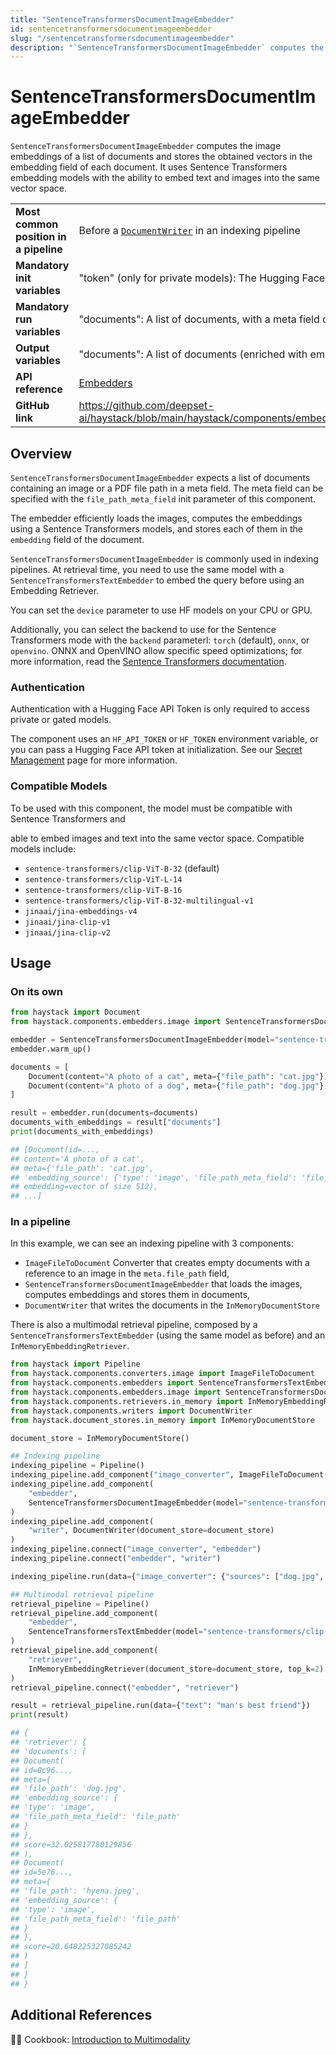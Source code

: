 ```yaml
---
title: "SentenceTransformersDocumentImageEmbedder"
id: sentencetransformersdocumentimageembedder
slug: "/sentencetransformersdocumentimageembedder"
description: "`SentenceTransformersDocumentImageEmbedder` computes the image embeddings of a list of documents and stores the obtained vectors in the embedding field of each document. It uses Sentence Transformers embedding models with the ability to embed text and images into the same vector space."
---
```


# SentenceTransformersDocumentImageEmbedder

`SentenceTransformersDocumentImageEmbedder` computes the image embeddings of a list of documents and stores the obtained vectors in the embedding field of each document. It uses Sentence Transformers embedding models with the ability to embed text and images into the same vector space.

|  |  |
| --- | --- |
| **Most common position in a pipeline** | Before a [`DocumentWriter`](../writers/documentwriter.mdx) in an indexing pipeline                                                          |
| **Mandatory init variables**           | "token" (only for private models): The Hugging Face API token. Can be set with `HF_API_TOKEN` or `HF_TOKEN` env var.               |
| **Mandatory run variables**            | "documents": A list of documents, with a meta field containing an image file path                                                  |
| **Output variables**                   | "documents": A list of documents (enriched with embeddings)                                                                        |
| **API reference**                      | [Embedders](/reference/embedders-api)                                                                                                     |
| **GitHub link**                        | https://github.com/deepset-ai/haystack/blob/main/haystack/components/embedders/image/sentence_transformers_doc_image_embedder.py |

## Overview

`SentenceTransformersDocumentImageEmbedder` expects a list of documents containing an image or a PDF file path in a meta field. The meta field can be specified with the `file_path_meta_field` init parameter of this component.

The embedder efficiently loads the images, computes the embeddings using a Sentence Transformers models, and stores each of them in the `embedding` field of the document.

`SentenceTransformersDocumentImageEmbedder` is commonly used in indexing pipelines. At retrieval time, you need to use the same model with a `SentenceTransformersTextEmbedder` to embed the query before using an Embedding Retriever.

You can set the `device` parameter to use HF models on your CPU or GPU.

Additionally, you can select the backend to use for the Sentence Transformers mode with the `backend` parameterl: `torch` (default), `onnx`, or `openvino`. ONNX and OpenVINO allow specific speed optimizations; for more information, read the [Sentence Transformers documentation](https://sbert.net/docs/sentence_transformer/usage/efficiency.html).

### Authentication

Authentication with a Hugging Face API Token is only required to access private or gated models.

The component uses an `HF_API_TOKEN` or `HF_TOKEN` environment variable, or you can pass a Hugging Face API token at initialization. See our [Secret Management](../../concepts/secret-management.mdx) page for more information.

### Compatible Models

To be used with this component, the model must be compatible with Sentence Transformers and 

able to embed images and text into the same vector space. Compatible models include:

- `sentence-transformers/clip-ViT-B-32` (default)
- `sentence-transformers/clip-ViT-L-14`
- `sentence-transformers/clip-ViT-B-16`
- `sentence-transformers/clip-ViT-B-32-multilingual-v1`
- `jinaai/jina-embeddings-v4`
- `jinaai/jina-clip-v1`
- `jinaai/jina-clip-v2`

## Usage

### On its own

```python
from haystack import Document
from haystack.components.embedders.image import SentenceTransformersDocumentImageEmbedder

embedder = SentenceTransformersDocumentImageEmbedder(model="sentence-transformers/clip-ViT-B-32")
embedder.warm_up()

documents = [
    Document(content="A photo of a cat", meta={"file_path": "cat.jpg"}),
    Document(content="A photo of a dog", meta={"file_path": "dog.jpg"}),
]

result = embedder.run(documents=documents)
documents_with_embeddings = result["documents"]
print(documents_with_embeddings)

## [Document(id=...,
## content='A photo of a cat',
## meta={'file_path': 'cat.jpg',
## 'embedding_source': {'type': 'image', 'file_path_meta_field': 'file_path'}},
## embedding=vector of size 512),
## ...]
```

### In a pipeline

In this example, we can see an indexing pipeline with 3 components:

- `ImageFileToDocument` Converter that creates empty documents with a reference to an image in the `meta.file_path` field,
- `SentenceTransformersDocumentImageEmbedder` that loads the images, computes embeddings and stores them in documents,
- `DocumentWriter` that writes the documents in the `InMemoryDocumentStore`

There is also a multimodal retrieval pipeline, composed by a `SentenceTransformersTextEmbedder` (using the same model as before) and an `InMemoryEmbeddingRetriever`.

```python
from haystack import Pipeline
from haystack.components.converters.image import ImageFileToDocument
from haystack.components.embedders import SentenceTransformersTextEmbedder
from haystack.components.embedders.image import SentenceTransformersDocumentImageEmbedder
from haystack.components.retrievers.in_memory import InMemoryEmbeddingRetriever
from haystack.components.writers import DocumentWriter
from haystack.document_stores.in_memory import InMemoryDocumentStore

document_store = InMemoryDocumentStore()

## Indexing pipeline
indexing_pipeline = Pipeline()
indexing_pipeline.add_component("image_converter", ImageFileToDocument())
indexing_pipeline.add_component(
    "embedder",
    SentenceTransformersDocumentImageEmbedder(model="sentence-transformers/clip-ViT-B-32")
)
indexing_pipeline.add_component(
    "writer", DocumentWriter(document_store=document_store)
)
indexing_pipeline.connect("image_converter", "embedder")
indexing_pipeline.connect("embedder", "writer")

indexing_pipeline.run(data={"image_converter": {"sources": ["dog.jpg", "hyena.jpeg"]}})

## Multimodal retrieval pipeline
retrieval_pipeline = Pipeline()
retrieval_pipeline.add_component(
    "embedder",
    SentenceTransformersTextEmbedder(model="sentence-transformers/clip-ViT-B-32")
)
retrieval_pipeline.add_component(
    "retriever",
    InMemoryEmbeddingRetriever(document_store=document_store, top_k=2)
)
retrieval_pipeline.connect("embedder", "retriever")

result = retrieval_pipeline.run(data={"text": "man's best friend"})
print(result)

## {
## 'retriever': {
## 'documents': [
## Document(
## id=0c96...,
## meta={
## 'file_path': 'dog.jpg',
## 'embedding_source': {
## 'type': 'image',
## 'file_path_meta_field': 'file_path'
## }
## },
## score=32.025817780129856
## ),
## Document(
## id=5e76...,
## meta={
## 'file_path': 'hyena.jpeg',
## 'embedding_source': {
## 'type': 'image',
## 'file_path_meta_field': 'file_path'
## }
## },
## score=20.648225327085242
## )
## ]
## }
## }
```

## Additional References

🧑‍🍳 Cookbook: [Introduction to Multimodality](https://haystack.deepset.ai/cookbook/multimodal_intro)